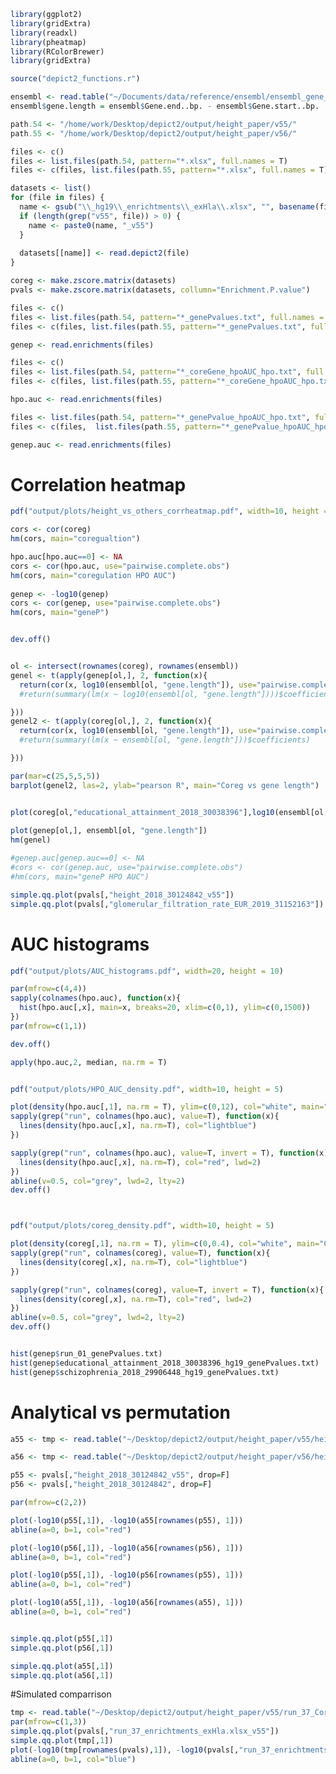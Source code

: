 ```{r}
library(ggplot2)
library(gridExtra)
library(readxl)
library(pheatmap)
library(RColorBrewer)
library(gridExtra)

source("depict2_functions.r")

ensembl <- read.table("~/Documents/data/reference/ensembl/ensembl_gene_position_b37_biotype.txt",sep="\t", header=T, row.names = 1, stringsAsFactors = F)
ensembl$gene.length = ensembl$Gene.end..bp. - ensembl$Gene.start..bp.

path.54 <- "/home/work/Desktop/depict2/output/height_paper/v55/"
path.55 <- "/home/work/Desktop/depict2/output/height_paper/v56/"

files <- c()
files <- list.files(path.54, pattern="*.xlsx", full.names = T)
files <- c(files, list.files(path.55, pattern="*.xlsx", full.names = T))

datasets <- list()
for (file in files) {
  name <- gsub("\\_hg19\\_enrichtments\\_exHla\\.xlsx", "", basename(file))
  if (length(grep("v55", file)) > 0) {
    name <- paste0(name, "_v55")
  }
  
  datasets[[name]] <- read.depict2(file)
}

coreg <- make.zscore.matrix(datasets)
pvals <- make.zscore.matrix(datasets, collumn="Enrichment.P.value")

files <- c()
files <- list.files(path.54, pattern="*_genePvalues.txt", full.names = T)
files <- c(files, list.files(path.55, pattern="*_genePvalues.txt", full.names = T))

genep <- read.enrichments(files)

files <- c()
files <- list.files(path.54, pattern="*_coreGene_hpoAUC_hpo.txt", full.names = T)
files <- c(files, list.files(path.55, pattern="*_coreGene_hpoAUC_hpo.txt", full.names = T))

hpo.auc <- read.enrichments(files)

files <- list.files(path.54, pattern="*_genePvalue_hpoAUC_hpo.txt", full.names = T)
files <- c(files,  list.files(path.55, pattern="*_genePvalue_hpoAUC_hpo.txt", full.names = T))

genep.auc <- read.enrichments(files)
```

# Correlation heatmap
```{r}
pdf("output/plots/height_vs_others_corrheatmap.pdf", width=10, height = 10)

cors <- cor(coreg)
hm(cors, main="coregualtion")

hpo.auc[hpo.auc==0] <- NA
cors <- cor(hpo.auc, use="pairwise.complete.obs")
hm(cors, main="coregulation HPO AUC")
  
genep <- -log10(genep)
cors <- cor(genep, use="pairwise.complete.obs")
hm(cors, main="geneP")


dev.off()


ol <- intersect(rownames(coreg), rownames(ensembl))
genel <- t(apply(genep[ol,], 2, function(x){
  return(cor(x, log10(ensembl[ol, "gene.length"]), use="pairwise.complete.obs"))
  #return(summary(lm(x ~ log10(ensembl[ol, "gene.length"])))$coefficients)

}))
genel2 <- t(apply(coreg[ol,], 2, function(x){
  return(cor(x, log10(ensembl[ol, "gene.length"]), use="pairwise.complete.obs"))
  #return(summary(lm(x ~ ensembl[ol, "gene.length"]))$coefficients)

}))

par(mar=c(25,5,5,5))
barplot(genel2, las=2, ylab="pearson R", main="Coreg vs gene length")


plot(coreg[ol,"educational_attainment_2018_30038396"],log10(ensembl[ol, "gene.length"]))
  
plot(genep[ol,], ensembl[ol, "gene.length"])
hm(genel)

#genep.auc[genep.auc==0] <- NA
#cors <- cor(genep.auc, use="pairwise.complete.obs")
#hm(cors, main="geneP HPO AUC")

simple.qq.plot(pvals[,"height_2018_30124842_v55"])
simple.qq.plot(pvals[,"glomerular_filtration_rate_EUR_2019_31152163"])

```

# AUC histograms
```{r}
pdf("output/plots/AUC_histograms.pdf", width=20, height = 10)

par(mfrow=c(4,4))
sapply(colnames(hpo.auc), function(x){
  hist(hpo.auc[,x], main=x, breaks=20, xlim=c(0,1), ylim=c(0,1500))
})
par(mfrow=c(1,1))

dev.off()

apply(hpo.auc,2, median, na.rm = T)


pdf("output/plots/HPO_AUC_density.pdf", width=10, height = 5)

plot(density(hpo.auc[,1], na.rm = T), ylim=c(0,12), col="white", main="HPO AUC distribution comparrison")
sapply(grep("run", colnames(hpo.auc), value=T), function(x){
  lines(density(hpo.auc[,x], na.rm=T), col="lightblue")
})

sapply(grep("run", colnames(hpo.auc), value=T, invert = T), function(x){
  lines(density(hpo.auc[,x], na.rm=T), col="red", lwd=2)
})
abline(v=0.5, col="grey", lwd=2, lty=2)
dev.off()



pdf("output/plots/coreg_density.pdf", width=10, height = 5)

plot(density(coreg[,1], na.rm = T), ylim=c(0,0.4), col="white", main="Coreg Z distribution comparrison")
sapply(grep("run", colnames(coreg), value=T), function(x){
  lines(density(coreg[,x], na.rm=T), col="lightblue")
})

sapply(grep("run", colnames(coreg), value=T, invert = T), function(x){
  lines(density(coreg[,x], na.rm=T), col="red", lwd=2)
})
abline(v=0.5, col="grey", lwd=2, lty=2)
dev.off()


hist(genep$run_01_genePvalues.txt)
hist(genep$educational_attainment_2018_30038396_hg19_genePvalues.txt)
hist(genep$schizophrenia_2018_29906448_hg19_genePvalues.txt)

```

# Analytical vs permutation
```{r}
a55 <- tmp <- read.table("~/Desktop/depict2/output/height_paper/v55/height_Coregulation_Enrichment_analyticalPvalsExHla.txt", row.names=1, header=T)

a56 <- tmp <- read.table("~/Desktop/depict2/output/height_paper/v56/height_Coregulation_Enrichment_analyticalPvalsExHla.txt", row.names=1, header=T)

p55 <- pvals[,"height_2018_30124842_v55", drop=F]
p56 <- pvals[,"height_2018_30124842", drop=F]

par(mfrow=c(2,2))

plot(-log10(p55[,1]), -log10(a55[rownames(p55), 1]))
abline(a=0, b=1, col="red")

plot(-log10(p56[,1]), -log10(a56[rownames(p56), 1]))
abline(a=0, b=1, col="red")

plot(-log10(p55[,1]), -log10(p56[rownames(p55), 1]))
abline(a=0, b=1, col="red")

plot(-log10(a55[,1]), -log10(a56[rownames(a55), 1]))
abline(a=0, b=1, col="red")


simple.qq.plot(p55[,1])
simple.qq.plot(p56[,1])

simple.qq.plot(a55[,1])
simple.qq.plot(a56[,1])


```


#Simulated comparrison
```{r}
tmp <- read.table("~/Desktop/depict2/output/height_paper/v55/run_37_Coregulation_Enrichment_analyticalPvalsExHla.txt", row.names=1, header=T)
par(mfrow=c(1,3))
simple.qq.plot(pvals[,"run_37_enrichtments_exHla.xlsx_v55"])
simple.qq.plot(tmp[,1])
plot(-log10(tmp[rownames(pvals),1]), -log10(pvals[,"run_37_enrichtments_exHla.xlsx_v55"]))
abline(a=0, b=1, col="blue")
```


